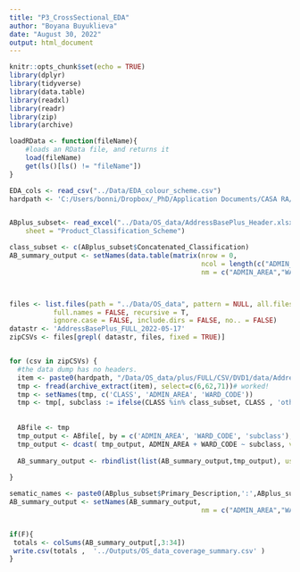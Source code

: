```yaml
---
title: "P3_CrossSectional_EDA"
author: "Boyana Buyuklieva"
date: "August 30, 2022"
output: html_document
---
```


```r
knitr::opts_chunk$set(echo = TRUE)
library(dplyr)
library(tidyverse)
library(data.table)
library(readxl)
library(readr)
library(zip)
library(archive)

loadRData <- function(fileName){
    #loads an RData file, and returns it
    load(fileName)
    get(ls()[ls() != "fileName"])
}

EDA_cols <- read_csv("../Data/EDA_colour_scheme.csv")
hardpath <- 'C:/Users/bonni/Dropbox/_PhD/Application Documents/CASA RA/RA OS NARRATE CASA'


ABplus_subset<- read_excel("../Data/OS_data/AddressBasePlus_Header.xlsx", 
    sheet = "Product_Classification_Scheme")

```

```r
class_subset <- c(ABplus_subset$Concatenated_Classification)
AB_summary_output <- setNames(data.table(matrix(nrow = 0,
                                                ncol = length(c("ADMIN_AREA","WARD_CODE", class_subset, 'otherClass')))),
                                                nm = c("ADMIN_AREA","WARD_CODE",class_subset, 'otherClass') )



files <- list.files(path = "../Data/OS_data", pattern = NULL, all.files = FALSE,
           full.names = FALSE, recursive = T,
           ignore.case = FALSE, include.dirs = FALSE, no.. = FALSE)
datastr <- 'AddressBasePlus_FULL_2022-05-17'
zipCSVs <- files[grepl( datastr, files, fixed = TRUE)]


for (csv in zipCSVs) {
  #the data dump has no headers. 
  item <- paste0(hardpath, "/Data/OS_data/plus/FULL/CSV/DVD1/data/AddressBasePlus_FULL_2022-05-17_001_csv.zip")
  tmp <- fread(archive_extract(item), select=c(6,62,71))# worked!
  tmp <- setNames(tmp, c('CLASS', 'ADMIN_AREA', 'WARD_CODE'))
  tmp <- tmp[, subclass := ifelse(CLASS %in% class_subset, CLASS , 'otherClass' )]
  
  
  ABfile <- tmp
  tmp_output <- ABfile[, by = c('ADMIN_AREA', 'WARD_CODE', 'subclass'), .(n = .N) ]
  tmp_output <- dcast( tmp_output, ADMIN_AREA + WARD_CODE ~ subclass, value.var = "n", fill = 0 )
  
  AB_summary_output <- rbindlist(list(AB_summary_output,tmp_output), use.names=T)
  
}

sematic_names <- paste0(ABplus_subset$Primary_Description,':',ABplus_subset$Class_Description )
AB_summary_output <- setNames(AB_summary_output,
                                                nm = c("ADMIN_AREA","WARD_CODE", sematic_names,'otherClasses') )


if(F){
 totals <- colSums(AB_summary_output[,3:34])
 write.csv(totals ,  '../Outputs/OS_data_coverage_summary.csv' ) 
}

```
